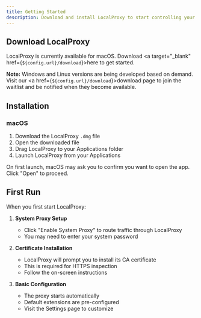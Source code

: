 ```yaml
---
title: Getting Started
description: Download and install LocalProxy to start controlling your network traffic
---
```



## Download LocalProxy

LocalProxy is currently available for macOS. Download <a target="\_blank" href={`${config.url}/download`}>here</a> to get started.

**Note:** Windows and Linux versions are being developed based on demand. Visit our <a href={`${config.url}/download`}>download page</a> to join the waitlist and be notified when they become available.

## Installation

### macOS

1. Download the LocalProxy `.dmg` file
2. Open the downloaded file
3. Drag LocalProxy to your Applications folder
4. Launch LocalProxy from your Applications

On first launch, macOS may ask you to confirm you want to open the app. Click "Open" to proceed.

## First Run

When you first start LocalProxy:

1. **System Proxy Setup**

   - Click "Enable System Proxy" to route traffic through LocalProxy
   - You may need to enter your system password

2. **Certificate Installation**

   - LocalProxy will prompt you to install its CA certificate
   - This is required for HTTPS inspection
   - Follow the on-screen instructions

3. **Basic Configuration**
   - The proxy starts automatically
   - Default extensions are pre-configured
   - Visit the Settings page to customize
